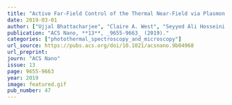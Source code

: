 ```yaml
---
title: "Active Far-Field Control of the Thermal Near-Field via Plasmon Hybridization"
date: 2019-03-01
author: ["Ujjal Bhattacharjee", "Claire A. West", "Seyyed Ali Hosseini Jebeli", "Harrison J. Goldwyn", "Xiang-Tian Kong", "Zhongwei Hu", "Elliot K. Beutler", "Wei-Shun Chang", "Katherine A. Willets", "Stephan Link", "David J. Masiello"]
publication: "ACS Nano, **13**, _9655-9663_ (2019)."
categories: ["photothermal_spectroscopy_and_microscopy"]
url_source: https://pubs.acs.org/doi/10.1021/acsnano.9b04968
url_preprint: 
journ: "ACS Nano"
issue: 13
page: 9655-9663
year: 2019
image: featured.gif
pub_number: 47
---
```

